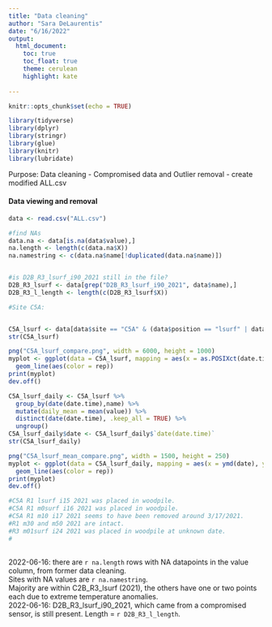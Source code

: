 ```yaml
---
title: "Data cleaning"
author: "Sara DeLaurentis"
date: "6/16/2022"
output:
  html_document:
    toc: true
    toc_float: true  
    theme: cerulean  
    highlight: kate  
  
---
```


```r
knitr::opts_chunk$set(echo = TRUE)

library(tidyverse)
library(dplyr)
library(stringr)
library(glue)
library(knitr)
library(lubridate)


```

Purpose: Data cleaning - Compromised data and Outlier removal - create modified ALL.csv  
  
  
  
  
#### Data viewing and removal

```r
data <- read.csv("ALL.csv")

#find NAs 
data.na <- data[is.na(data$value),]
na.length <- length(c(data.na$X))
na.namestring <- c(data.na$name[!duplicated(data.na$name)])


#is D2B_R3_lsurf_i90_2021 still in the file?
D2B_R3_lsurf <- data[grep("D2B_R3_lsurf_i90_2021", data$name),]
D2B_R3_l_length <- length(c(D2B_R3_lsurf$X))

#Site C5A:


C5A_lsurf <- data[data$site == "C5A" & (data$position == "lsurf" | data$position == "m01surf") & data$season == "2021",]
str(C5A_lsurf)

png("C5A_lsurf_compare.png", width = 6000, height = 1000)
myplot <- ggplot(data = C5A_lsurf, mapping = aes(x = as.POSIXct(date.time), y = value)) +
  geom_line(aes(color = rep))
print(myplot)
dev.off()

C5A_lsurf_daily <- C5A_lsurf %>% 
  group_by(date(date.time),name) %>% 
  mutate(daily_mean = mean(value)) %>% 
  distinct(date(date.time), .keep_all = TRUE) %>% 
  ungroup()
C5A_lsurf_daily$date <- C5A_lsurf_daily$`date(date.time)`
str(C5A_lsurf_daily)

png("C5A_lsurf_mean_compare.png", width = 1500, height = 250)
myplot <- ggplot(data = C5A_lsurf_daily, mapping = aes(x = ymd(date), y = daily_mean)) +
  geom_line(aes(color = rep))
print(myplot)
dev.off()

#C5A R1 lsurf i15 2021 was placed in woodpile.
#C5A R1 m0surf i16 2021 was placed in woodpile.
#C5A R1 m10 i17 2021 seems to have been removed around 3/17/2021.
#R1 m30 and m50 2021 are intact.
#R3 m01surf i24 2021 was placed in woodpile at unknown date.
#

```

##
2022-06-16: there are `r na.length` rows with NA datapoints in the value column, from former data cleaning.  
Sites with NA values are `r na.namestring`.  
Majority are within C2B_R3_lsurf (2021), the others have one or two points each due to extreme temperature anomalies.  
2022-06-16: D2B_R3_lsurf_i90_2021, which came from a compromised sensor, is still present. Length = `r D2B_R3_l_length`.  



```r


```


